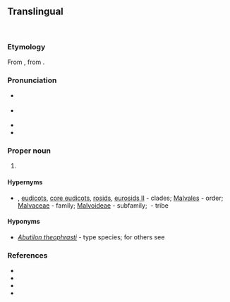 {{also|abutilon}}
==Translingual==
{{wikipedia}}
[[Image:Abutilon darwini - Burvenich.jpg|thumb|{{taxlink|Abutilon darwinii|species}}]]
[[Image:Starr_040514-0250_Abutilon_grandifolium.jpg|thumb|{{taxlink|Abutilon grandifolium|species}}]]

===Etymology===
From {{der|mul|NL.|-}}, from {{der|mul|ar|أَبُو طِيلُون||{{vern|Indian mallow}}}}.

===Pronunciation===
* {{a|RP}} {{IPA|mul|/əˈbjuː.tɪˌlɒn/}}
* {{a|US}} {{IPA|mul|/əˈbjutˌl̩ɑn/|/ˌæb.jəˈti.lɑn/}}
* {{rhymes|mul|iːlɒn}}
* {{rhymes|mul|uːtəlɑn}}

===Proper noun===
{{taxoninfl|i=1|g=n}}
{{en-proper noun}}

# {{taxon|genus|family|Malvaceae|broadleaf flowering plants in the [[mallow]] family found in the [[torrid]] and [[temperate]] zones}}

====Hypernyms====
* {{sense|genus}} {{angiosperms Hypernyms}}, [[eudicots]], [[core eudicots]], [[rosids]], [[eurosids II]]&nbsp;- clades; [[Malvales]]&nbsp;- order; [[Malvaceae]]&nbsp;- family; [[Malvoideae]]&nbsp;- subfamily; {{taxlink|Malveae|tribe|ver=200425}}&nbsp;- tribe

====Hyponyms====
* {{sense|genus}} ''[[Abutilon theophrasti]]''&nbsp;- type species; for others see {{pedia|i=1}}

===References===
* {{pedia|i=1}}
* {{specieslite|i=1}}
* {{comcatlite|i=1}}
* {{R:USDA Plants|ABUTI}}